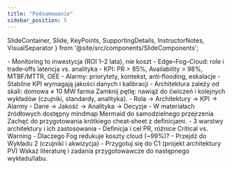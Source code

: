 ```yaml
---
title: "Podsumowanie"
sidebar_position: 5
---
```


  SlideContainer, 
  Slide, 
  KeyPoints, 
  SupportingDetails, 
  InstructorNotes,
  VisualSeparator 
} from '@site/src/components/SlideComponents';

<SlideContainer>

<Slide title="🎯 Kluczowe koncepcje Wykładu 1" type="info">

<KeyPoints title="📋 Zapamiętaj">
- Monitoring to inwestycja (ROI 1–2 lata), nie koszt
- Edge–Fog–Cloud: role i trade‑offs latencja vs. analityka
- KPI: PR > 85%, Availability > 98%, MTBF/MTTR, OEE
- Alarmy: priorytety, kontekst, anti‑flooding, eskalacje
</KeyPoints>

<SupportingDetails title="🔧 Praktyczne implikacje">
- Stabilne KPI wymagają jakości danych i kalibracji
- Architektura zależy od skali: domowa ≠ 10 MW farma
</SupportingDetails>

<InstructorNotes>
Zamknij pętlę: nawiąż do ćwiczeń i kolejnych wykładów (czujniki, standardy, analityka).
</InstructorNotes>

</Slide>

<VisualSeparator type="data" />

<Slide title="🧠 Mapa koncepcyjna" type="tip">

<KeyPoints title="📋 Wątki">
- Rola → Architektury → KPI → Alarmy
- Dane → Jakość → Analityka → Decyzje
</KeyPoints>

<SupportingDetails title="📊 Notatki">
- W materiałach źródłowych dostępny mindmap Mermaid do samodzielnego przejrzenia
</SupportingDetails>

<InstructorNotes>
Zachęć do przygotowania krótkiego cheat‑sheet z definicjami.
</InstructorNotes>

</Slide>

<VisualSeparator type="technical" />

<Slide title="✅ Self‑assessment i następne kroki" type="success">

<KeyPoints title="📋 Sprawdź się">
- 3 warstwy architektury i ich zastosowania
- Definicja i cel PR, różnice Critical vs. Warning
- Dlaczego Fog redukuje koszty cloud (~99%)?
</KeyPoints>

<SupportingDetails title="🎓 Co dalej">
- Przejdź do Wykładu 2 (czujniki i akwizycja)
- Przygotuj się do Ć1 (projekt architektury PV)
</SupportingDetails>

<InstructorNotes>
Wskaż literaturę i zadania przygotowawcze do następnego wykładu/labu.
</InstructorNotes>

</Slide>

</SlideContainer>


